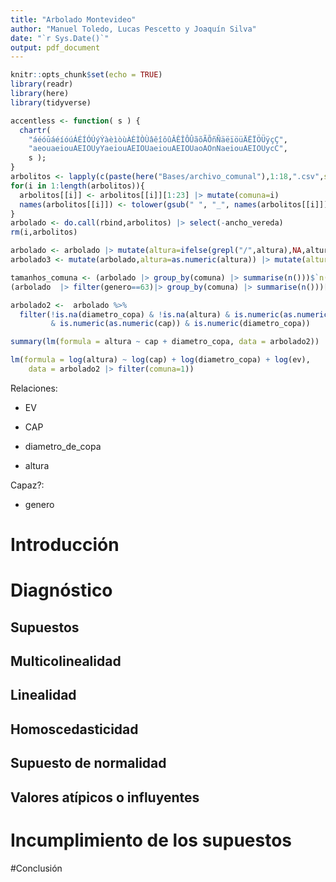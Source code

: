 ```yaml
---
title: "Arbolado Montevideo"
author: "Manuel Toledo, Lucas Pescetto y Joaquín Silva"
date: "`r Sys.Date()`"
output: pdf_document
---
```


```r
knitr::opts_chunk$set(echo = TRUE)
library(readr)
library(here)
library(tidyverse)
```

```r
accentless <- function( s ) {
  chartr(
    "áéóūáéíóúÁÉÍÓÚýÝàèìòùÀÈÌÒÙâêîôûÂÊÎÔÛãõÃÕñÑäëïöüÄËÏÖÜÿçÇ",
    "aeouaeiouAEIOUyYaeiouAEIOUaeiouAEIOUaoAOnNaeiouAEIOUycC",
    s );
}
arbolitos <- lapply(c(paste(here("Bases/archivo_comunal"),1:18,".csv",sep="")),read_csv)
for(i in 1:length(arbolitos)){
  arbolitos[[i]] <- arbolitos[[i]][1:23] |> mutate(comuna=i)
  names(arbolitos[[i]]) <- tolower(gsub(" ", "_", names(arbolitos[[i]]))) |> accentless()
}
arbolado <- do.call(rbind,arbolitos) |> select(-ancho_vereda)
rm(i,arbolitos)

arbolado <- arbolado |> mutate(altura=ifelse(grepl("/",altura),NA,altura),diametro_copa=ifelse(grepl("/",diametro_copa),NA,diametro_copa))
arbolado3 <- mutate(arbolado,altura=as.numeric(altura)) |> mutate(altura=ifelse(altura>50,altura/100,altura))
```

```r
tamanhos_comuna <- (arbolado |> group_by(comuna) |> summarise(n()))$`n()`
(arbolado  |> filter(genero==63)|> group_by(comuna) |> summarise(n()))[2]/tamanhos_comuna

```


```r
arbolado2 <-  arbolado %>% 
  filter(!is.na(diametro_copa) & !is.na(altura) & is.numeric(as.numeric(altura))  & !is.na(cap)
         & is.numeric(as.numeric(cap)) & is.numeric(diametro_copa))

summary(lm(formula = altura ~ cap + diametro_copa, data = arbolado2))

lm(formula = log(altura) ~ log(cap) + log(diametro_copa) + log(ev), 
    data = arbolado2 |> filter(comuna=1))
```


Relaciones:

* EV

* CAP

* diametro_de_copa

* altura

Capaz?:

* genero




# Introducción


# Diagnóstico

## Supuestos

## Multicolinealidad

## Linealidad

## Homoscedasticidad

## Supuesto de normalidad

## Valores atípicos o influyentes

# Incumplimiento de los supuestos

#Conclusión
